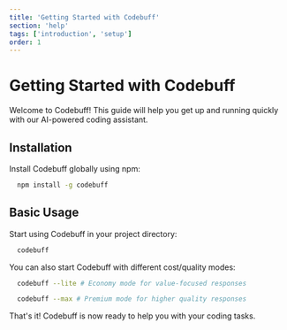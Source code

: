 ```yaml
---
title: 'Getting Started with Codebuff'
section: 'help'
tags: ['introduction', 'setup']
order: 1
---
```


# Getting Started with Codebuff

Welcome to Codebuff! This guide will help you get up and running quickly with our AI-powered coding assistant.

## Installation

Install Codebuff globally using npm:

```bash
  npm install -g codebuff
```

## Basic Usage

Start using Codebuff in your project directory:

```bash
  codebuff
```

You can also start Codebuff with different cost/quality modes:

```bash
  codebuff --lite # Economy mode for value-focused responses

  codebuff --max # Premium mode for higher quality responses
```

That's it! Codebuff is now ready to help you with your coding tasks.
